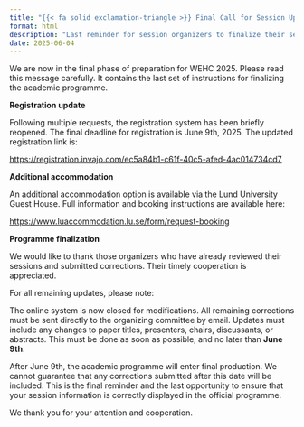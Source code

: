 ```yaml
---
title: "{{< fa solid exclamation-triangle >}} Final Call for Session Updates"
format: html
description: "Last reminder for session organizers to finalize their sessions."
date: 2025-06-04
---
```


We are now in the final phase of preparation for WEHC 2025. Please read this message carefully. It contains the last set of instructions for finalizing the academic programme.

**Registration update**

Following multiple requests, the registration system has been briefly reopened. The final deadline for registration is June 9th, 2025. The updated registration link is:

[https://registration.invajo.com/ec5a84b1-c61f-40c5-afed-4ac014734cd7](https://registration.invajo.com/ec5a84b1-c61f-40c5-afed-4ac014734cd7)

**Additional accommodation**

An additional accommodation option is available via the Lund University Guest House. Full information and booking instructions are available here:

[https://www.luaccommodation.lu.se/form/request-booking](https://www.luaccommodation.lu.se/form/request-booking)

**Programme finalization**

We would like to thank those organizers who have already reviewed their sessions and submitted corrections. Their timely cooperation is appreciated.

For all remaining updates, please note:

The online system is now closed for modifications. All remaining corrections must be sent directly to the organizing committee by email. Updates must include any changes to paper titles, presenters, chairs, discussants, or abstracts. This must be done as soon as possible, and no later than **June 9th**.

After June 9th, the academic programme will enter final production. We cannot guarantee that any corrections submitted after this date will be included. This is the final reminder and the last opportunity to ensure that your session information is correctly displayed in the official programme.

We thank you for your attention and cooperation.

